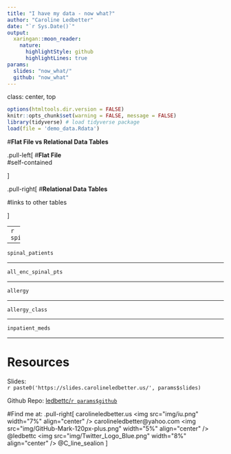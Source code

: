 ```yaml
---
title: "I have my data - now what?"
author: "Caroline Ledbetter"
date: "`r Sys.Date()`"
output: 
  xaringan::moon_reader:
    nature:
      highlightStyle: github
      highlightLines: true
params:
  slides: "now_what/"
  github: "now_what"
---
```

class: center, top
<!-- edit slides and repo in the YAML above -->

```r
options(htmltools.dir.version = FALSE)
knitr::opts_chunk$set(warning = FALSE, message = FALSE)
library(tidyverse) # load tidyverse package
load(file = 'demo_data.Rdata')
```

#**Flat File vs Relational Data Tables**  

.pull-left[
#**Flat File**  
#self-contained    
 
]

.pull-right[
#**Relational Data Tables**  

#links to other tables

]

---
```r
spinal_encounters
```

---

```r
spinal_patients
```

---

```r
all_enc_spinal_pts
```

---

```r
allergy
```

---

```r
allergy_class
```

---

```r
inpatient_meds
```

---

# Resources

Slides:  
`r paste0('https://slides.carolineledbetter.us/', params$slides)`

Github Repo:
[ledbettc/`r params$github`](`r paste0('https://github.com/ledbettc/slides/', params$github)`)

#Find me at: 
.pull-right[
carolineledbetter.us  
<img src="img/iu.png" width="7%" align="center" />
carolineledbetter@yahoo.com  
<img src="img/GitHub-Mark-120px-plus.png" width="5%" align="center" />
 @ledbettc  
<img src="img/Twitter_Logo_Blue.png" width="8%" align="center" />
@C_line_sealion
]



